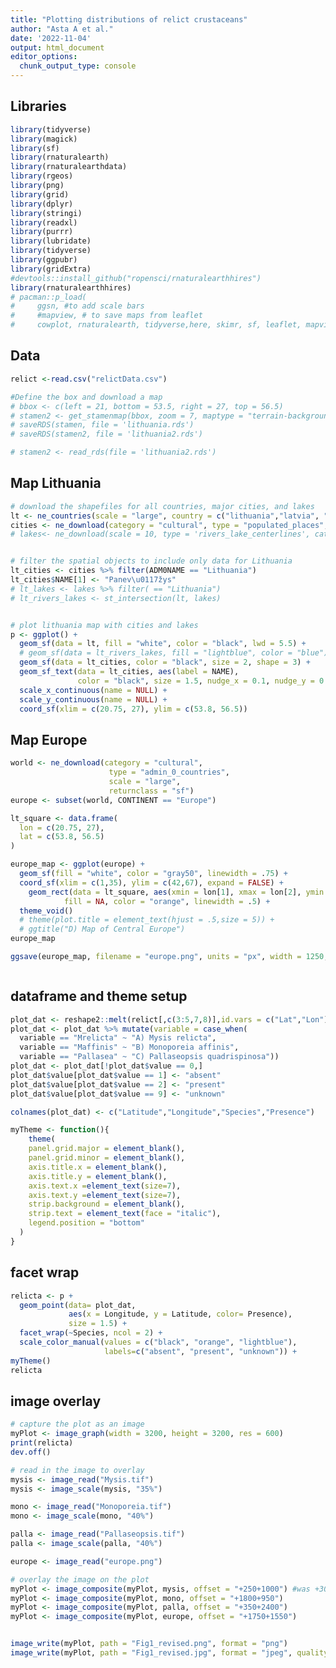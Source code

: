 ```yaml
---
title: "Plotting distributions of relict crustaceans"
author: "Asta A et al."
date: '2022-11-04'
output: html_document
editor_options: 
  chunk_output_type: console
---
```


## Libraries

```r
library(tidyverse)
library(magick)
library(sf)
library(rnaturalearth)
library(rnaturalearthdata)
library(rgeos)
library(png)
library(grid)
library(dplyr)
library(stringi)
library(readxl)
library(purrr)
library(lubridate)
library(tidyverse)
library(ggpubr)
library(gridExtra)
#devtools::install_github("ropensci/rnaturalearthhires")
library(rnaturalearthhires)
# pacman::p_load(
#     ggsn, #to add scale bars
#     #mapview, # to save maps from leaflet
#     cowplot, rnaturalearth, tidyverse,here, skimr, sf, leaflet, mapview, readxl, ggmap, effects, MuMIn, grid)

```

## Data

```r

relict <-read.csv("relictData.csv")

#Define the box and download a map
# bbox <- c(left = 21, bottom = 53.5, right = 27, top = 56.5)
# stamen2 <- get_stamenmap(bbox, zoom = 7, maptype = "terrain-background", color = "bw", force = TRUE)
# saveRDS(stamen, file = 'lithuania.rds')
# saveRDS(stamen2, file = 'lithuania2.rds')

# stamen2 <- read_rds(file = 'lithuania2.rds')

```

## Map Lithuania

```r
# download the shapefiles for all countries, major cities, and lakes
lt <- ne_countries(scale = "large", country = c("lithuania","latvia", "belarus", "poland", "russia"), returnclass = "sf")
cities <- ne_download(category = "cultural", type = "populated_places", returnclass = "sf", scale = 10)
# lakes<- ne_download(scale = 10, type = 'rivers_lake_centerlines', category = 'physical', returnclass = "sf")


# filter the spatial objects to include only data for Lithuania
lt_cities <- cities %>% filter(ADM0NAME == "Lithuania")
lt_cities$NAME[1] <- "Panev\u0117žys"
# lt_lakes <- lakes %>% filter( == "Lithuania")
# lt_rivers_lakes <- st_intersection(lt, lakes)


# plot lithuania map with cities and lakes
p <- ggplot() +
  geom_sf(data = lt, fill = "white", color = "black", lwd = 5.5) +
  # geom_sf(data = lt_rivers_lakes, fill = "lightblue", color = "blue") +
  geom_sf(data = lt_cities, color = "black", size = 2, shape = 3) +
  geom_sf_text(data = lt_cities, aes(label = NAME),
               color = "black", size = 1.5, nudge_x = 0.1, nudge_y = 0.2) +
  scale_x_continuous(name = NULL) +
  scale_y_continuous(name = NULL) +
  coord_sf(xlim = c(20.75, 27), ylim = c(53.8, 56.5))
```

## Map Europe

```r
world <- ne_download(category = "cultural", 
                      type = "admin_0_countries", 
                      scale = "large",
                      returnclass = "sf")
europe <- subset(world, CONTINENT == "Europe")

lt_square <- data.frame(
  lon = c(20.75, 27),
  lat = c(53.8, 56.5)
)

europe_map <- ggplot(europe) + 
  geom_sf(fill = "white", color = "gray50", linewidth = .75) + 
  coord_sf(xlim = c(1,35), ylim = c(42,67), expand = FALSE) +
    geom_rect(data = lt_square, aes(xmin = lon[1], xmax = lon[2], ymin = lat[1], ymax = lat[2]),
            fill = NA, color = "orange", linewidth = .5) +
  theme_void()
  # theme(plot.title = element_text(hjust = .5,size = 5)) +
  # ggtitle("D) Map of Central Europe")
europe_map

ggsave(europe_map, filename = "europe.png", units = "px", width = 1250, height = 1250)



```


## dataframe and theme setup

```r
plot_dat <- reshape2::melt(relict[,c(3:5,7,8)],id.vars = c("Lat","Lon"))
plot_dat <- plot_dat %>% mutate(variable = case_when(
  variable == "Mrelicta" ~ "A) Mysis relicta",
  variable == "Maffinis" ~ "B) Monoporeia affinis",
  variable == "Pallasea" ~ "C) Pallaseopsis quadrispinosa"))
plot_dat <- plot_dat[!plot_dat$value == 0,] 
plot_dat$value[plot_dat$value == 1] <- "absent"
plot_dat$value[plot_dat$value == 2] <- "present"
plot_dat$value[plot_dat$value == 9] <- "unknown"

colnames(plot_dat) <- c("Latitude","Longitude","Species","Presence")

myTheme <- function(){
    theme(
    panel.grid.major = element_blank(),
    panel.grid.minor = element_blank(),
    axis.title.x = element_blank(),
    axis.title.y = element_blank(),
    axis.text.x =element_text(size=7),
    axis.text.y =element_text(size=7),
    strip.background = element_blank(),
    strip.text = element_text(face = "italic"),
    legend.position = "bottom"
  )
}
```

## facet wrap

```r
relicta <- p +   
  geom_point(data= plot_dat, 
             aes(x = Longitude, y = Latitude, color= Presence), 
             size = 1.5) +
  facet_wrap(~Species, ncol = 2) +
  scale_color_manual(values = c("black", "orange", "lightblue"),
                     labels=c("absent", "present", "unknown")) +
myTheme()
relicta

```

## image overlay

```r

# capture the plot as an image
myPlot <- image_graph(width = 3200, height = 3200, res = 600)
print(relicta)
dev.off()

# read in the image to overlay
mysis <- image_read("Mysis.tif")
mysis <- image_scale(mysis, "35%")

mono <- image_read("Monoporeia.tif")
mono <- image_scale(mono, "40%")

palla <- image_read("Pallaseopsis.tif")
palla <- image_scale(palla, "40%")

europe <- image_read("europe.png")

# overlay the image on the plot
myPlot <- image_composite(myPlot, mysis, offset = "+250+1000") #was +300+1000
myPlot <- image_composite(myPlot, mono, offset = "+1800+950")
myPlot <- image_composite(myPlot, palla, offset = "+350+2400")
myPlot <- image_composite(myPlot, europe, offset = "+1750+1550")


image_write(myPlot, path = "Fig1_revised.png", format = "png")
image_write(myPlot, path = "Fig1_revised.jpg", format = "jpeg", quality = 100)


```




